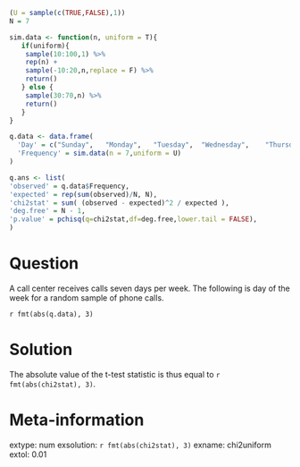 ```{r data generation, echo = FALSE, results = "hide"}

(U = sample(c(TRUE,FALSE),1))
N = 7

sim.data <- function(n, uniform = T){
   if(uniform){ 
    sample(10:100,1) %>% 
    rep(n) +
    sample(-10:20,n,replace = F) %>% 
    return()
   } else {
    sample(30:70,n) %>% 
    return()  
   }
}

q.data <- data.frame(
  'Day' = c("Sunday",	"Monday",	"Tuesday",	"Wednesday",	"Thursday",	"Friday",	"Saturday"),
  'Frequency' = sim.data(n = 7,uniform = U)
)

q.ans <- list(
'observed' = q.data$Frequency,
'expected' = rep(sum(observed)/N, N),
'chi2stat' = sum( (observed - expected)^2 / expected ),
'deg.free' = N - 1,
'p.value' = pchisq(q=chi2stat,df=deg.free,lower.tail = FALSE),
)

```


Question
========

A call center receives calls seven days per week. The following is day of the week for a random sample of phone calls.

`r fmt(abs(q.data), 3)`



Solution
========

The absolute value of the t-test statistic is thus equal to
`r fmt(abs(chi2stat), 3)`.

Meta-information
================
extype: num
exsolution: `r fmt(abs(chi2stat), 3)`
exname: chi2uniform
extol: 0.01

